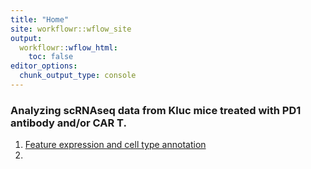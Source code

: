 ```yaml
---
title: "Home"
site: workflowr::wflow_site
output:
  workflowr::wflow_html:
    toc: false
editor_options:
  chunk_output_type: console
---
```


### Analyzing scRNAseq data from Kluc mice treated with PD1 antibody and/or CAR T.

1. [Feature expression and cell type annotation](annotate.html)\
2.